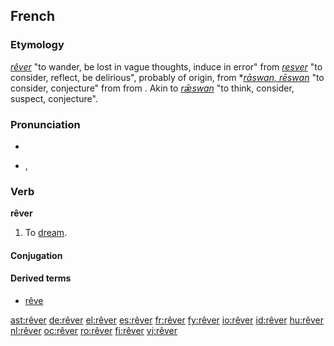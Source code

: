 ==French==

===Etymology===
{{etyl|frm}} ''[[rêver#Middle French|rêver]]'' "to wander, be lost in vague thoughts, induce in error" from {{etyl|fro}} ''[[resver#Old French|resver]]'' "to consider, reflect, be delirious", probably of {{etyl|gem}} origin, from {{etyl|frk}} *''[[raswjan#Frankish|rāswan, rēswan]]'' "to consider, conjecture" from {{proto|Germanic|ræsi-, rǣsw-|to think, suppose, consider|lang=}} from {{proto|Indo-European|rei-|to reason, count|lang=}}. Akin to {{etyl|ang|-}} ''[[ræswan#Old English|rǣswan]]'' "to think, consider, suspect, conjecture".

===Pronunciation===
* {{audio|Fr-rêver.ogg|audio}}
* {{IPA|/ʁe.ve/|lang=fr}}, {{SAMPA|/Re.ve/}}

===Verb===
'''rêver'''

# To [[dream]].

====Conjugation====
{{fr-conj-er|rêv|avoir|cat=rever}}

====Derived terms====
* [[rêve]]

[[ast:rêver]]
[[de:rêver]]
[[el:rêver]]
[[es:rêver]]
[[fr:rêver]]
[[fy:rêver]]
[[io:rêver]]
[[id:rêver]]
[[hu:rêver]]
[[nl:rêver]]
[[oc:rêver]]
[[ro:rêver]]
[[fi:rêver]]
[[vi:rêver]]